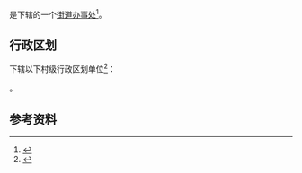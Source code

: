 {{中国乡级行政区|41/09/02/013/000}}

'''{{PAGENAMEBASE}}'''是{{PRC admin/fullname|41/09/02/013/000|3}}下辖的一个[[街道办事处|街道办事处]]<ref>{{PRC admin/ref sgc|{{PRC admin/parent|41/09/02/013/000}}}}</ref>。

== 行政区划 ==
{{PAGENAMEBASE}}下辖以下村级行政区划单位<ref>{{PRC admin/ref sgc|41/09/02/013/000}}</ref>：

{{PRC admin/children|41/09/02/013/000}}。

== 参考资料 ==
{{reflist}}

{{河南行政区划小作品}}
{{PRC admin/navcat|41/09/02/013/000}}